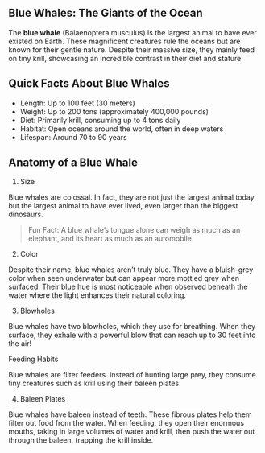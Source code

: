 ## Blue Whales: The Giants of the Ocean

The **blue whale** (Balaenoptera musculus) is the largest animal to have ever existed on Earth. These magnificent creatures rule the oceans but are known for their gentle nature. Despite their massive size, they mainly feed on tiny krill, showcasing an incredible contrast in their diet and stature.

## Quick Facts About Blue Whales

- Length: Up to 100 feet (30 meters)
- Weight: Up to 200 tons (approximately 400,000 pounds)
- Diet: Primarily krill, consuming up to 4 tons daily
- Habitat: Open oceans around the world, often in deep waters
- Lifespan: Around 70 to 90 years

## Anatomy of a Blue Whale

1. Size

Blue whales are colossal. In fact, they are not just the largest animal today but the largest animal to have ever lived, even larger than the biggest dinosaurs.

>	Fun Fact: A blue whale’s tongue alone can weigh as much as an elephant, and its heart as much as an automobile.

2. Color

Despite their name, blue whales aren’t truly blue. They have a bluish-grey color when seen underwater but can appear more mottled grey when surfaced. Their blue hue is most noticeable when observed beneath the water where the light enhances their natural coloring.

3. Blowholes

Blue whales have two blowholes, which they use for breathing. When they surface, they exhale with a powerful blow that can reach up to 30 feet into the air!

Feeding Habits

Blue whales are filter feeders. Instead of hunting large prey, they consume tiny creatures such as krill using their baleen plates.

4. Baleen Plates

Blue whales have baleen instead of teeth. These fibrous plates help them filter out food from the water. When feeding, they open their enormous mouths, taking in large volumes of water and krill, then push the water out through the baleen, trapping the krill inside.

